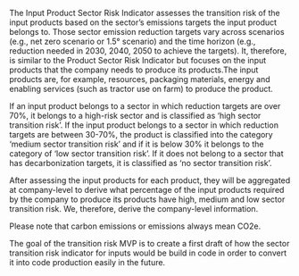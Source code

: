 The Input Product Sector Risk Indicator assesses the transition risk of the input products based on the sector’s emissions targets the input product belongs to. Those sector emission reduction targets vary across scenarios (e.g., net zero scenario or 1.5° scenario) and the time horizon (e.g., reduction needed in 2030, 2040, 2050 to achieve the targets). It, therefore, is similar to the Product Sector Risk Indicator but focuses on the input products that the company needs to produce its products.The input products are, for example, resources, packaging materials, energy and enabling services (such as tractor use on farm) to produce the product.

If an input product belongs to a sector in which reduction targets are over 70%, it belongs to a high-risk sector and is classified as ‘high sector transition risk’. If the input product belongs to a sector in which reduction targets are between 30-70%, the product is classified into the category ‘medium sector transition risk’ and if it is below 30% it belongs to the category of ‘low sector transition risk’. If it does not belong to a sector that has decarbonization targets, it is classified as ‘no sector transition risk’.

After assessing the input products for each product, they will be aggregated at company-level to derive what percentage of the input products required by the company to produce its products have high, medium and low sector transition risk. We, therefore, derive the company-level information.

Please note that carbon emissions or emissions always mean CO2e.

The goal of the transition risk MVP is to create a first draft of how the sector transition risk indicator for inputs would be build in code in order to convert it into code production easily in the future.
